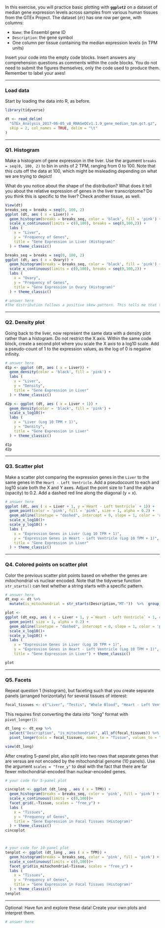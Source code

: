 In this exercise, you will practice basic plotting with **`ggplot2`** on a dataset of median gene expression levels across samples from various human tissues from the GTEx Project. The dataset (`dt`) has one row per gene, with columns:

-   `Name`: the Ensembl gene ID
-   `Description`: the gene symbol
-   One column per tissue containing the median expression levels (in TPM units)

Insert your code into the empty code blocks. Insert answers any comprehension questions as comments within the code blocks. You do not need to submit the figures themselves, only the code used to produce them. Remember to label your axes!

------------------------------------------------------------------------

### Load data

Start by loading the data into R, as before.

```r
library(tidyverse)

dt <- read_delim(
  "GTEx_Analysis_2017-06-05_v8_RNASeQCv1.1.9_gene_median_tpm.gct.gz",
  skip = 2, col_names = TRUE, delim = "\t"
)
```

------------------------------------------------------------------------

### Q1. Histogram

Make a histogram of gene expression in the liver. Use the argument `breaks = seq(0, 100, 2)` to bin in units of 2 TPM, ranging from 0 to 100. Note that this cuts off the data at 100, which might be misleading depending on what we are trying to depict!

What do you notice about the shape of the distribution? What does it tell you about the relative expression of genes in the liver transcriptome? Do you think this is specific to the liver? Check another tissue, as well.

```r
View(dt)
breaks_seq = breaks = seq(0, 100, 2)
ggplot (dt, aes ( x = Liver)) +
  geom_histogram(breaks = breaks_seq, color = 'black', fill = 'pink') + 
  scale_x_continuous(limits = c(0,100), breaks = seq(0,100,2)) +
  labs (
    x = "Liver",
    y = "Frequency of Genes",
    title = "Gene Expression in Liver (Histogram)"
  ) + theme_classic()

breaks_seq = breaks = seq(0, 100, 2)
ggplot (dt, aes ( x = Ovary)) +
  geom_histogram(breaks = breaks_seq, color = 'black', fill = 'pink') + 
  scale_x_continuous(limits = c(0,100), breaks = seq(0,100,2)) +
  labs (
    x = "Ovary",
    y = "Frequency of Genes",
    title = "Gene Expression in Ovary (Histogram)"
  ) + theme_classic()

# answer here
#The distribution follows a positive skew pattern. This tells me that the relative expression of genes in the liver transcriptome are expressed at a low level. There are only a few genes showing higher levels of expression in the Liver. I repeated the same graph with the Ovary and saw the same pattern. Therefore, it does not seem like it's Liver tissue specific. 

```

------------------------------------------------------------------------

### Q2. Density plot

Going back to the liver, now represent the same data with a density plot rather than a histogram. Do not restrict the X axis. Within the same code block, create a second plot where you scale the X axis to a log10 scale. Add a pseudo-count of 1 to the expression values, as the log of 0 is negative infinity.

```r
# answer here
d1p <- ggplot (dt, aes ( x = Liver)) +
  geom_density(color = 'black', fill = 'pink') +
  labs (
    x = "Liver",
    y = "Density",
    title = "Gene Expression in Liver"
  ) + theme_classic()

d2p <- ggplot (dt, aes ( x = Liver + 1)) +
  geom_density(color = 'black', fill = 'pink') +
  scale_x_log10()+
  labs (
    x = "Liver (Log 10 TPM + 1)",
    y = "Density",
    title = "Gene Expression in Liver"
  ) + theme_classic()

d1p
d2p

```

------------------------------------------------------------------------

### Q3. Scatter plot

Make a scatter plot comparing the expression genes in the `Liver` to the same genes in the `Heart - Left Ventricle`. Add a pseudocount to each and log10 scale both the X and Y axes. Adjust the point size to 1 and the alpha (opacity) to 0.2. Add a dashed red line along the diagonal (y = x).

```r
# answer here
ggplot (dt, aes ( x = Liver + 1, y =`Heart - Left Ventricle` + 1)) +
  geom_point(color = 'pink', fill = 'pink', size = 1, alpha = 0.2) + 
  geom_abline(linetype = "dashed", intercept = 0, slope = 1, color = 'red') +
  scale_x_log10()+
  scale_y_log10() + 
  labs (
    x = "Expression Genes in Liver (Log 10 TPM + 1)",
    y = "Expression Genes in Heart - Left Ventricle (Log 10 TPM + 1)",
    title = "Gene Expression in Liver" 
  ) + theme_classic()
```

------------------------------------------------------------------------

### Q4. Colored points on scatter plot

Color the previous scatter plot points based on whether the genes are mitochondrial vs nuclear encoded. Note that the tidyverse function `str_starts()` can test whether a string starts with a specific pattern.

```r
# answer here
dt_exp <- dt %>%
  mutate(is_mitochondrial = str_starts(Description,"MT-"))  %>%  group_by(is_mitochondrial)

plot <- 
ggplot (dt_exp, aes ( x = Liver + 1, y =`Heart - Left Ventricle` + 1, color = is_mitochondrial)) +
  geom_point( size = 1, alpha = 0.2) + 
  geom_abline(linetype = "dashed", intercept = 0, slope = 1, color = 'pink') +
  scale_x_log10()+
  scale_y_log10() + 
  labs (
    x = "Expression Genes in Liver (Log 10 TPM + 1)",
    y = "Expression Genes in Heart - Left Ventricle (Log 10 TPM + 1)",
    title = "Gene Expression in Liver") + theme_classic()

plot
```

------------------------------------------------------------------------

### Q5. Facets

Repeat question 1 (histogram), but faceting such that you create separate panels (arranged horizontally) for several tissues of interest:

```r
focal_tissues <- c("Liver", "Testis", "Whole Blood", "Heart - Left Ventricle", "Brain - Cortex")
```

This requires first converting the data into "long" format with `pivot_longer()`:

```r
dt_long <- dt_exp %>%
  select("Description", "is_mitochondrial", all_of(focal_tissues)) %>%
  pivot_longer(cols = focal_tissues, names_to = "Tissue", values_to = "TPM")

view(dt_long)
```

After creating 5-panel plot, also split into two rows that separate genes that are versus are not encoded by the mitochondrial genome (10 panels). Use the argument `scales = "free_y"` to deal with the fact that there are far fewer mitochondrial-encoded than nuclear-encoded genes.

```r

# your code for 5-panel plot

cincoplot <- ggplot (dt_long , aes ( x = TPM)) +
  geom_histogram(breaks = breaks_seq, color = 'pink', fill = 'pink') + 
  scale_x_continuous(limits = c(0,100))+
  facet_grid(.~Tissue, scales = "free_y") +
  labs (
    x = "Tissues",
    y = "Frequency of Genes",
    title = "Gene Expression in Focal Tissues (Histogram)"
  ) + theme_classic()
cincoplot



# your code for 10-panel plot
tenplot <- ggplot (dt_long , aes ( x = TPM)) +
  geom_histogram(breaks = breaks_seq, color = 'pink', fill = 'pink') + 
  scale_x_continuous(limits = c(0,100))+
  facet_grid(is_mitochondrial~Tissue, scales = "free_y") +
  labs (
    x = "Tissues",
    y = "Frequency of Genes",
    title = "Gene Expression in Focal Tissues (Histogram)"
  ) + theme_classic()
tenplot
```

------------------------------------------------------------------------

Optional: Have fun and explore these data! Create your own plots and interpret them.

```r

# answer here
```
